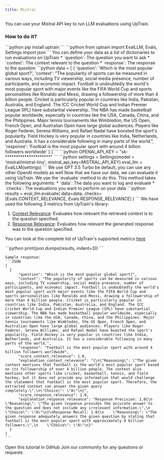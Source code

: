 ```yaml
---
title: Mistral
---
```

You can use your Mistral API key to run LLM evaluations using UpTrain.

### How to do it?

<Steps>
  <Step title="Install UpTrain">
    ```python
    pip install uptrain
    ```
    ```python
    from uptrain import EvalLLM, Evals, Settings
    import json
    ```
  </Step>
  <Step title="Create your data">
  You can define your data as a list of dictionaries to run evaluations on UpTrain
  * `question`: The question you want to ask
  * `context`: The context relevant to the question
  * `response`: The response to the question
    ```python
    data = [
      {
        'question': 'Which is the most popular global sport?',
        'context': "The popularity of sports can be measured in various ways, including TV viewership, social media presence, number of participants, and economic impact. Football is undoubtedly the world's most popular sport with major events like the FIFA World Cup and sports personalities like Ronaldo and Messi, drawing a followership of more than 4 billion people. Cricket is particularly popular in countries like India, Pakistan, Australia, and England. The ICC Cricket World Cup and Indian Premier League (IPL) have substantial viewership. The NBA has made basketball popular worldwide, especially in countries like the USA, Canada, China, and the Philippines. Major tennis tournaments like Wimbledon, the US Open, French Open, and Australian Open have large global audiences. Players like Roger Federer, Serena Williams, and Rafael Nadal have boosted the sport's popularity. Field Hockey is very popular in countries like India, Netherlands, and Australia. It has a considerable following in many parts of the world.",
        'response': 'Football is the most popular sport with around 4 billion followers worldwide'
      }
    ]
    ```
  </Step>
  <Step title="Enter your Mistral API Key">
    ```python
    OPENAI_API_KEY = "sk-*********************"
    ```
  </Step>

  <Step title="Create an EvalLLM Evaluator">
    ```python
    settings = Settings(model = 'mistral/mistral-tiny', mistral_api_key=MISTRAL_API_KEY)
    eval_llm = EvalLLM(settings)
    ```
    We use GPT 3.5 Turbo be default, you can use any other OpenAI models as well
  </Step>

  <Step title="Evaluate data using UpTrain">
  Now that we have our data, we can evaluate it using UpTrain. We use the `evaluate` method to do this. This method takes the following arguments:
  * `data`: The data you want to log and evaluate
  * `checks`: The evaluations you want to perform on your data
    ```python
    results = eval_llm.evaluate(
      data=data,
      checks=[Evals.CONTEXT_RELEVANCE, Evals.RESPONSE_RELEVANCE]
    )
    ```
  We have used the following 3 metrics from UpTrain's library:

  1. [Context Relevance](/predefined-evaluations/context-awareness/context-relevance): Evaluates how relevant the retrieved context is to the question specified.
  2. [Response Relevance](/predefined-evaluations/response-quality/response-relevance): Evaluates how relevant the generated response was to the question specified.
  
  You can look at the complete list of UpTrain's supported metrics [here](/predefined-evaluations/overview)
  </Step>
  
  <Step title="Print the results">
    ```python
    print(json.dumps(results, indent=3))
    ```
    
    Sample response:
    ```JSON
    [
      {
          "question": "Which is the most popular global sport?",
          "context": "The popularity of sports can be measured in various ways, including TV viewership, social media presence, number of participants, and economic impact. Football is undoubtedly the world's most popular sport with major events like the FIFA World Cup and sports personalities like Ronaldo and Messi, drawing a followership of more than 4 billion people. Cricket is particularly popular in countries like India, Pakistan, Australia, and England. The ICC Cricket World Cup and Indian Premier League (IPL) have substantial viewership. The NBA has made basketball popular worldwide, especially in countries like the USA, Canada, China, and the Philippines. Major tennis tournaments like Wimbledon, the US Open, French Open, and Australian Open have large global audiences. Players like Roger Federer, Serena Williams, and Rafael Nadal have boosted the sport's popularity. Field Hockey is very popular in countries like India, Netherlands, and Australia. It has a considerable following in many parts of the world.",
          "response": "Football is the most popular sport with around 4 billion followers worldwide",
          "score_context_relevance": 1.0,
          "explanation_context_relevance": "{\n\"Reasoning\": \"The given context mentions that football is the world's most popular sport based on its followership of over 4 billion people. The context also mentions other sports like cricket, basketball, tennis, and field hockey, but it does not provide any information that would challenge the statement that football is the most popular sport. Therefore, the extracted context can answer the given query completely.\",\n\"Choice\": \"A\"\n}",
          "score_response_relevance": 1.0,
          "explanation_response_relevance": "Response Precision: 1.0{\n    \"Reasoning\": \"The given response provides the accurate answer to the question and does not include any irrelevant information.\",\n    \"Choice\": \"A\"\n}\nResponse Recall: 1.0{\n    \"Reasoning\": \"The given response adequately answers the given question by stating that football is the most popular sport with approximately 4 billion followers.\",\n    \"Choice\": \"A\"\n}"
      }
    ]
    ```
  </Step>
</Steps>


<CardGroup cols={2}>
  <Card
    title="Tutorial"
    href="https://github.com/uptrain-ai/uptrain/blob/main/examples/open_source_evaluator_tutorial.ipynb"
    icon="github"
    color="#808080"
  >
    Open this tutorial in GitHub
  </Card>
  <Card
    title="Have Questions?"
    href="https://join.slack.com/t/uptraincommunity/shared_invite/zt-1yih3aojn-CEoR_gAh6PDSknhFmuaJeg"
    icon="slack"
    color="#808080"
  >
    Join our community for any questions or requests
  </Card>
</CardGroup>


